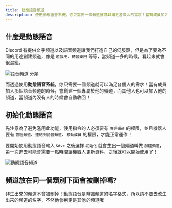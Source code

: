 ---
title: 動態語音頻道
description: 使用動態語音系統，你只需要一個頻道就可以滿足各個人的需求！當有成員加入那個語音頻道的時候，會創建一個專屬於他的頻道，而其他人也可以加入他的頻道，當頻道內沒有人的時候會自動收回！
---


## 什麼是動態語音

<Adsense/>

Discord 有提供文字頻道以及語音頻道讓我們打造自己的伺服器，但是為了要為不同的用途創建頻道，像是 `遊戲用`、`聽音樂用` 等等，當頻道一多的時候，看起來就會很混亂。

![語音頻道 分類](/img/docs/dvc/voice-channel.png)

而透過使用**動態語音系統**，你只需要一個頻道就可以滿足各個人的需求！當有成員加入那個語音頻道的時候，會創建一個專屬於他的頻道，而其他人也可以加入他的頻道，當頻道內沒有人的時候會自動收回！

## 初始化動態語音

先注意為了避免濫用此功能，使用指令的人必須要有 `管理頻道` 的權限，並且機器人要有 `管理頻道`、`連結到語音頻道`、`移動成員` 的權限，才能正常運作！

<Adsense/>

要開始使用動態語音輸入 `&dvc` 之後選擇 `初始化` 就會生出一個頻道叫做 `創建頻道`，第一次進去可能會需要一點時間讓機器人更新資料，之後就可以開始使用了！

![動態語音頻道](/img/docs/dvc/dvc-command.png)

## 頻道放在同一個類別下面會被刪掉嗎?

非生出來的頻道不會被刪掉！動態語音是辨識頻道的名字格式，所以請不要去改生出來的頻道的名字，不然他會判定是其他的頻道哦

<Adsense/>